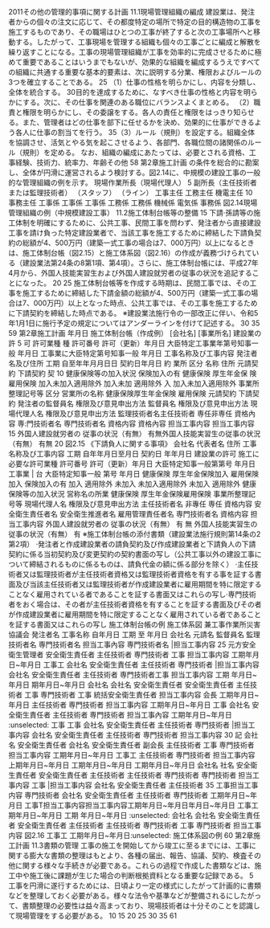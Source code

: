 

2011その他の管理的事項に関する計画
11.1現場管理組織の編成
建設業は、発注者からの個々の注文に応じて、その都度特定の場所で特定の目的構造物の工事を施工するものであり、その職場はひとつの工事が終了すると次の工事場所へと移動する。したがって、工事現場を管理する組織も個々の工事ごとに編成と解散を繰り返すことになる。工事の現場管理組織が工事を効率的に完成させるために極めて重要であることはいうまでもないが、効果的な組織を編成するうえですべての組織に共通する重要な基本的要素は、次に説明する分業、権限およびルールの3つを確立することである。
25
（1）仕事の性格を明らかにし、内容を分類し、全体を統合する。
30目的を達成するために、なすべき仕事の性格と内容を明らかにする。次に、その仕事を関連のある職位にバランスよくまとめる。
（2）職責と権限を明らかにし、その委譲をする。各人の責任と権限をはっきり知らせる。また、管理者はどの仕事を部下に任せるかを決め、効果的に仕事ができるよう各人に仕事の割当てを行う。
35（3）ルール（規則）を設定する。組織全体を協調させ、活気とやる気を起こさせるよう、各部門、各職位間の諸関係のルール（規則）を定める。
なお、組織の編成にあたっては、必要とされる資格、工事経験、技術力、統率力、年齢その他
58
第2章施工計画
の条件を総合的に勘案し、全体が円滑に運営されるよう検討する。図2.14に、中規模の建設工事の一般的な管理組織の例を示す。
現場作業所長（現場代理人）
5
副所長（主任技術者または監理技術者）
（スタッフ）
（ライン）
工事主任
工務主任
機電主任
10
事務主任
工事係
工事係
工事係
工務係
工務係
機械係
電気係
事務係
図2.14現場管理組織の例（中規模建設工事）
11.2施工体制台帳等の整備
15
下請·孫請等の施工体制を明確にするために、公共工事、民間工事を問わず、発注者から直接建設工事を請け負った特定建設業者で、当該工事を施工するために締結した下請負契約の総額が4、500万円（建築一式工事の場合は7、000万円）以上になるときは、施工体制台帳（図2.15）と施工体系図（図2.16）の作成が義務づけられている（建設業法第24条の8第1項、第4項）。さらに、施工体制台帳には、平成27年4月から、外国人技能実習生および外国人建設就労者の従事の状況を追記することになった。
20
25
施工体制台帳等を作成する時期は、民間工事では、その工事を施工するために締結した下請金額の総額が4、500万円（建築一式工事の場合は7、000万円）以上となった時点、公共工事では、その工事を施工するために下請契約を締結した時点である。
※建設業法施行令の一部改正に伴い、令和5年1月1日に施行予定の規定についてはアンダーラインを付けて記述する。
30
35
59
第2章施工計画
年月日
施工体制台帳（作成例）
[会社名]
[事業所名]
建設業の許
5
可
許可業種
種
許可番号
許可（更新）年月日
大臣特定工事業年第号知事一般
年月日
工事業に大臣特定第号知事一般
年月日
工事名称及び工事内容
発注者名及び住所
工期
自至年年月月日日
契約日年月日
約
業所
区分
名称
住所
元請契約
下請契約
契
10
健康保険等の加入状況
保険加入の有
健康保険
厚生年金保
険雇用保険
加入未加入適用除外
加入未加
適用除外
入
加入未加入適用除外
事業所整理記号等
区分
営業所の名称
健康保険厚生年金保険
雇用保険
元請契約
下請契約
発注者の監督員名
権限及び意見申出方法
監督員名
権限及び意見申出方法
現場代理人名
権限及び意見申出方法
監理技術者名主任技術者
専任非専任
資格內容
専:門技術者名
専門技術者名
資格内容
資格內容
担当工事内容
担当工事内容
15
外国人建設就労者の
従事の状況（有無）
有無外国人技能実習生の従事の状況（有無）
有無
20
図2.15
《下請負人に関する事項》
会社名
代表者名
住所
工事名称及び工事内容
工期
自年年月日至月日
契約日
年年月日
建設業の許可
施工に必要な許可業種
許可番号
許可（更新）年月日
大臣特定知事一般第第号
年月日
工事業
|
台
大臣特定知事一般
第号
年月日
健康保険
厚生年金保険加入
雇用保険
加入
保険加入の有
加入
適用除外
未加入
未加入適用除外
未加入
適用除外
健康保険等の加入状況
営称名の所業
健康保険
厚生年金保険雇用保険
事業所整理記号等
現場代理人名
権限及び意見申出方法
主任技術者名
非專任
専任
資格内容
安全衛生責任者名
安全衛生推進者名
雇用管理責任者名
専門技術者名
資格内容
担当工事内容
外国人建設就労者の
従事の状況（有無）
有
無
外国人技能実習生の
従事の状況（有無）
有
※施工体制台帳の添付書類（建設業法施行規則第14条の2第2項）
·発注者と作成建設業者の請負契約及び作成建設業者と下請負人の下請契約に係る当初契約及び変更契約の契約書面の写し（公共工事以外の建設工事について締結されるものに係るものは、請負代金の額に係る部分を除く）
·主任技術者又は監理技術者が主任技術者資格又は監理技術者資格を有する事を証する書面及び当該主任技術者又は監理技術者が作成建設業者に雇用期間を特に限定することなく雇用されている者であることを証する書面又はこれらの写し·専門技術者をおく場合は、その者が主任技術者資格を有することを証する書面及びその者が作成建設業者に雇用期間を特に限定することなく雇用されている者であることを証する書面又はこれらの写し
施工体制台帳の例
施工体系図
兼工事作業所災害協議会
発注者名
工事名称
自年月日
工期
至
年月日
会社名
元請名
監督員名
監理技術者名
専門技術者名
担当工事內容
専門技術者名
|担当工事内容
25
元方安全衛生管理者
安全衛生責任者
主任技術者
専門技術者
工事
担当工事内容
工期年月日~年月日
工事工
会社名
安全衛生責任者
主任技術者
専門技術者
|担当工事内容
会社名
安全衛生責任者
主任技術者
専門技術者工事
担当工事内容
工期
年月日~年月日
期年月日~年月日
会社名
会社名
安全衛生責任者
安全衛生責任者
主任技術者
工事
専門技術者
工事
統括安全衛生責任者
担当工事内容
会長
工期年月日~年月日
主任技術者
専門技術者
担当工事内容
工期年月日~年月日
工事
会社名
安全衛生責任者
主任技術者
専門技術者
担当工事內容
工期年月日~年月日
:unselected:
工事
工事
会社名
安全衛生責任者
主任技術者
専門技術者
|担当工事内容
会社名
安全衛生責任者
主任技術者
専門技術者
担当工事内容
30
記
会社名
安全衛生責任者
会社名
安全衛生責任者
副会長
主任技術者
工事
専門技術者
担当工事内容
工期年月日~年月日
工事工
主任技術者
専門技術者
担当工事内容
上期年月日~年月日
工期年月日~年月日
工期年月日~年月日
会社名
社名
安全衛生責任者
安全衛生責任者
主任技術者
主任技術者
専門技術者
専門技術者
担当工事内容
工事
|担当工事内容
会社名
安全衛生責任者
主任技術者
35
工事担当工事内容
専門技術者
会社名
安全衛生責任者
主任技術者
専門技術者
工期年月日~年月日
工事T担当工事内容担当工事内容工期年月日~年月日年月日~年月日
工事工
期年月日~年月日
工期
年月日~年月日
:unselected:
会社名
会社名
安全衛生責任者
安全衛生責任者
主任技術者
主任技術者
専門技術者
工事
専門技術者
担当工事内容
図2.16
工事工
工期年月日~年月日:unselected:
施工体系図の例
60
第2章施工計画
11.3書類の管理
工事の施工を開始してから竣工に至るまでには、工事に関する膨大な書類の整理はもとより、各種の届出、報告、協議、契約、検査その他に関する様々な手続きが必要である。これらの過程で作成した書類などは、施工中や施工後に課題が生じた場合の判断根拠資料となる重要な記録である。
5
工事を円滑に遂行するためには、日頃より一定の様式にしたがって計画的に書類などを整理しておく必要がある。様々な法令や基準などが整備されるにしたがって、書類整理の必要性は益々高まっており、現場技術者は十分そのことを認識して現場管理をする必要がある。
10
15
20
25
30
35
61